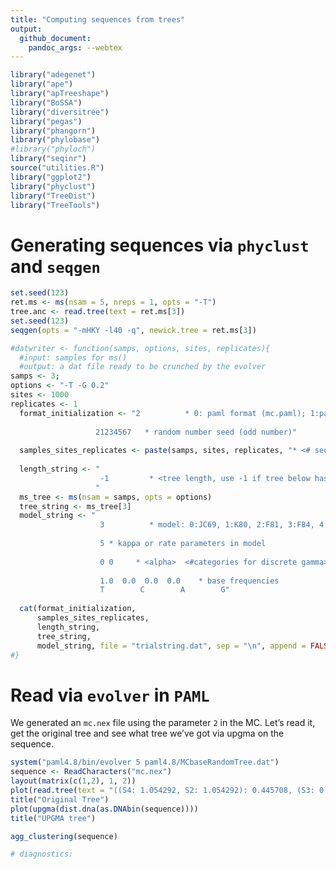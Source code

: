 ```yaml
---
title: "Computing sequences from trees"
output:
  github_document:
    pandoc_args: --webtex
---
```


```r
library("adegenet")
library("ape")
library("apTreeshape")
library("BoSSA")
library("diversitree")
library("pegas")
library("phangorn")
library("phylobase")
#library("phyloch")
library("seqinr")
source("utilities.R")
library("ggplot2")
library("phyclust")
library("TreeDist")
library("TreeTools")
```

# Generating sequences via `phyclust` and `seqgen` 

```r
set.seed(123)
ret.ms <- ms(nsam = 5, nreps = 1, opts = "-T")
tree.anc <- read.tree(text = ret.ms[3])
set.seed(123)
seqgen(opts = "-mHKY -l40 -q", newick.tree = ret.ms[3])
```

```r
#datwriter <- function(samps, options, sites, replicates){
  #input: samples for ms()
  #output: a dat file ready to be crunched by the evolver
samps <- 3;
options <- "-T -G 0.2"
sites <- 1000 
replicates <- 1 
  format_initialization <- "2          * 0: paml format (mc.paml); 1:paup format (mc.nex)
  
                   21234567   * random number seed (odd number)"
                   
  samples_sites_replicates <- paste(samps, sites, replicates, "* <# seqs>  <# nucleotide sites>  <# replicates>", sep = " ")
  
  length_string <- "
                    -1         * <tree length, use -1 if tree below has absolute branch lengths>
                   "
  ms_tree <- ms(nsam = samps, opts = options)
  tree_string <- ms_tree[3]
  model_string <- "
                    3          * model: 0:JC69, 1:K80, 2:F81, 3:F84, 4:HKY85, 5:T92, 6:TN93, 7:REV
  
                    5 * kappa or rate parameters in model
                    
                    0 0     * <alpha>  <#categories for discrete gamma>
                    
                    1.0  0.0  0.0  0.0    * base frequencies
                    T        C        A        G"
                  
  cat(format_initialization,
      samples_sites_replicates,
      length_string,
      tree_string,
      model_string, file = "trialstring.dat", sep = "\n", append = FALSE)
#}
```


# Read via `evolver` in `PAML`

We generated an `mc.nex` file using the parameter `2` in the MC. Let's read it, get the original tree and see what tree we've got via upgma on the sequence. 

```r
system("paml4.8/bin/evolver 5 paml4.8/MCbaseRandomTree.dat") 
sequence <- ReadCharacters("mc.nex")
layout(matrix(c(1,2), 1, 2))
plot(read.tree(text = "((S4: 1.054292, S2: 1.054292): 0.445708, (S3: 0.849923, (S5: 0.600202, S1: 0.600202): 0.249721): 0.650077);"))
title("Original Tree")
plot(upgma(dist.dna(as.DNAbin(sequence))))
title("UPGMA tree")
```


```r
agg_clustering(sequence)
```

```r
# diagnostics: 


```

